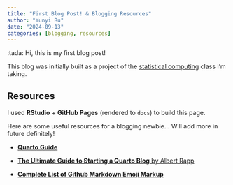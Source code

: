 ```yaml
---
title: "First Blog Post! & Blogging Resources"
author: "Yunyi Ru"
date: "2024-09-13"
categories: [blogging, resources]
---
```


:tada: Hi, this is my first blog post!

This blog was initially built as a project of the [statistical computing](https://lcolladotor.github.io/jhustatcomputing/) class I'm taking.

## Resources

I used **RStudio** + **GitHub Pages** (rendered to `docs`) to build this page.

Here are some useful resources for a blogging newbie... Will add more in future definitely!

-   [**Quarto Guide**](https://quarto.org/docs/guide/)

-   [**The Ultimate Guide to Starting a Quarto Blog** by Albert Rapp](https://albert-rapp.de/posts/13_quarto_blog_writing_guide/13_quarto_blog_writing_guide.html)

-   [**Complete List of Github Markdown Emoji Markup**](https://gist.github.com/rxaviers/7360908)
